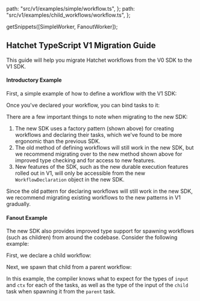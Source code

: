 
  path: "src/v1/examples/simple/workflow.ts",
};
  path: "src/v1/examples/child_workflows/workflow.ts",
};

  getSnippets([SimpleWorker, FanoutWorker]);

## Hatchet TypeScript V1 Migration Guide

This guide will help you migrate Hatchet workflows from the V0 SDK to the V1 SDK.

#### Introductory Example

First, a simple example of how to define a workflow with the V1 SDK:

<GithubSnippet src={SimpleWorker} target="Declaring a Workflow" />

Once you've declared your workflow, you can bind tasks to it:

<GithubSnippet src={SimpleWorker} target="Binding a Task to a Workflow" />

There are a few important things to note when migrating to the new SDK:

1. The new SDK uses a factory pattern (shown above) for creating workflows and declaring their tasks, which we've found to be more ergonomic than the previous SDK.
2. The old method of defining workflows will still work in the new SDK, but we recommend migrating over to the new method shown above for improved type checking and for access to new features.
3. New features of the SDK, such as the new durable execution features rolled out in V1, will only be accessible from the new `WorkflowDeclaration` object in the new SDK.

Since the old pattern for declaring workflows will still work in the new SDK, we recommend migrating existing workflows to the new patterns in V1 gradually.

#### Fanout Example

The new SDK also provides improved type support for spawning workflows (such as children) from around the codebase. Consider the following example:

First, we declare a child workflow:

<GithubSnippet src={FanoutWorker} target="Declaring a Child" />

Next, we spawn that child from a parent workflow:

<GithubSnippet src={FanoutWorker} target="Declaring a Parent" />

In this example, the compiler knows what to expect for the types of `input` and `ctx` for each of the tasks, as well as the type of the input of the `child` task when spawning it from the `parent` task.

